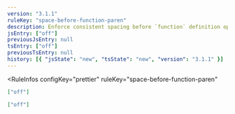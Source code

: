 ```yaml
---
version: "3.1.1"
ruleKey: "space-before-function-paren"
description: Enforce consistent spacing before `function` definition opening parenthesis
jsEntry: ["off"]
previousJsEntry: null
tsEntry: ["off"]
previousTsEntry: null
history: [{ "jsState": "new", "tsState": "new", "version": "3.1.1" }]
---
```


<RuleInfos 
  configKey="prettier" 
  ruleKey="space-before-function-paren" 
>

```json
["off"]
```

```json
["off"]
```

</RuleInfos>
